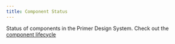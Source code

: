 ```yaml
---
title: Component Status
---
```



<!-- Link will be available once https://github.com/primer/design/pull/354 merges -->

Status of components in the Primer Design System. Check out the [component lifecycle](/guides/contribute/component-lifecycle)

<StatusTable />
